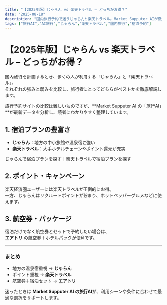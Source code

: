 ```yaml
---
title: "【2025年版】じゃらん vs 楽天トラベル – どっちがお得？"
date: "2025-08-18"
description: "国内旅行予約で迷うじゃらんと楽天トラベル。Market Supputer AIが徹底比較し、旅行スタイル別に最適な選択を提案します。"
tags: ["旅行AI","AI旅行","じゃらん","楽天トラベル","国内旅行","宿泊予約"]
---
```


# 【2025年版】じゃらん vs 楽天トラベル – どっちがお得？

国内旅行を計画するとき、多くの人が利用する「じゃらん」と「楽天トラベル」。  
それぞれの強みと弱みを比較し、旅行者にとってどちらがベストかを徹底解説します。  

旅行予約サイトの比較は難しいものですが、**Market Supputer AI の「旅行AI」**が最新データを分析し、読者にわかりやすく整理しています。  

## 1. 宿泊プランの豊富さ
- **じゃらん**：地方の中小旅館や温泉宿に強い  
- **楽天トラベル**：大手ホテルチェーンやポイント還元が充実  

<AffiliateLink id="jalan">じゃらんで宿泊プランを探す</AffiliateLink>｜<AffiliateLink id="rakuten-travel">楽天トラベルで宿泊プランを探す</AffiliateLink>  

## 2. ポイント・キャンペーン
楽天経済圏ユーザーには楽天トラベルが圧倒的にお得。  
一方、じゃらんはリクルートポイントが貯まり、ホットペッパーグルメなどに使えます。  

## 3. 航空券・パッケージ
宿泊だけでなく航空券とセットで予約したい場合は、  
**<AffiliateLink id="airtrip">エアトリ</AffiliateLink>** の航空券＋ホテルパックが便利です。  

---

### まとめ
- 地方の温泉宿重視 → **じゃらん**  
- ポイント重視 → **楽天トラベル**  
- 航空券＋宿泊セット → **エアトリ**  

迷ったときは **Market Supputer AI の旅行AI**が、利用シーンや条件に合わせて最適な選択をサポートします。  
